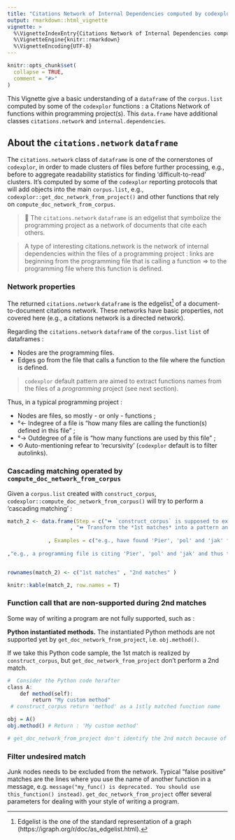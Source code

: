 ```yaml
---
title: "Citations Network of Internal Dependencies computed by codexplor"
output: rmarkdown::html_vignette
vignette: >
  %\VignetteIndexEntry{Citations Network of Internal Dependencies computed by codexplor}
  %\VignetteEngine{knitr::rmarkdown}
  %\VignetteEncoding{UTF-8}
---
```


```r
knitr::opts_chunk$set(
  collapse = TRUE,
  comment = "#>"
)
```

This Vignette give a basic understanding of a `dataframe` of the `corpus.list` computed by some of the `codexplor` functions : a Citations Network of functions within programming project(s). This `data.frame` have additional classes `citations.network` and `internal.dependencies`.

## About the `citations.network` `dataframe` 
The `citations.network`  class of `dataframe` is one of the cornerstones of `codexplor`, in order to made clusters of files before further processing, e.g., before to aggregate readability statistics for finding 'difficult-to-read' clusters. It's computed by some of the `codexplor` reporting protocols that will add objects into the main `corpus.list`, e.g., `codexplor::get_doc_network_from_project()` and other functions that rely on `compute_doc_network_from_corpus`. 

> 🎁 The `citations.network` `dataframe` is an edgelist that symbolize the programming project as a network of documents that cite each others. 

> A type of interesting citations.network is the network of internal dependencies within the files of a programming project : links are beginning from the programming file that is calling a function => to the programming file where this function is defined.


### Network properties
The returned `citations.network` `dataframe` is the edgelist^[Edgelist is the one of the standard representation of a graph (https://igraph.org/r/doc/as_edgelist.html).] of a document-to-document citations network. These networks have basic properties, not covered here (e.g., a citations network is a directed network).

Regarding the `citations.network` `dataframe` of the `corpus.list` `list` of dataframes :

- Nodes are the programming files. 
- Edges go from the file that calls a function to the file where the function is defined.

> `codexplor` default pattern are aimed to extract functions names from the files of a *programming* project (see next section). 

Thus, in a typical programming project :

- Nodes are files, so mostly - or only - functions ;
- °← Indegree of a file is "how many files are calling the function(s) defined in this file" ;
- °→ Outdegree of a file is "how many functions are used by this file" ; 
- ⟲ Auto-mentioning refear to 'recursivity' (`codexplor` default is to filter autolinks).

### Cascading matching operated by `compute_doc_network_from_corpus`
Given a `corpus.list` created with `construct_corpus`, `codexplor::compute_doc_network_from_corpus()` will try to perform a 'cascading matching' :

```r

match_2 <- data.frame(Step = c("⏩ `construct_corpus` is supposed to extract *functions names as a 1st matches*, from the files where these functions are defined)"
                    , "⏩ Transform the *1st matches* into a pattern and search for these patterns in the initial content, in order to compute a Citations Network with these 2nd matches")
             
             , Examples = c("e.g., have found 'Pier', 'pol' and 'jak' function names in 3 separate files" 
                          
,"e.g., a programming file is citing 'Pier', 'pol' and 'jak' and thus this file is linked to the files where we previously found these matches"))


rownames(match_2) <- c("1st matches" , "2nd matches" )

knitr::kable(match_2, row.names = T)


```



### Function call that are non-supported during 2nd matches
Some way of writing a program are not fully supported, such as :

**Python instantiated methods.** The instantiated Python methods are not supported yet by `get_doc_network_from_project`, i.e. `obj.method()`.

If we take this Python code sample, the 1st match is realized by `construct_corpus`, but `get_doc_network_from_project` don't perform a 2nd match.

```r
#  Consider the Python code herafter 
class A:
    def method(self):
        return "My custom method"
 # construct_corpus return 'method' as a 1stly matched function name

obj = A()
obj.method() # Return : 'My custom method'

# get_doc_network_from_project don't identify the 2nd match because of the prefix ("obj.")
```


### Filter undesired match
Junk nodes needs to be excluded from the network. Typical "false positive" matches are the lines where you use the name of another function in a message, e.g. `message("my_func() is deprecated. You should use this_function() instead)`. `get_doc_network_from_project` offer several parameters for dealing with your style of writing a program.



